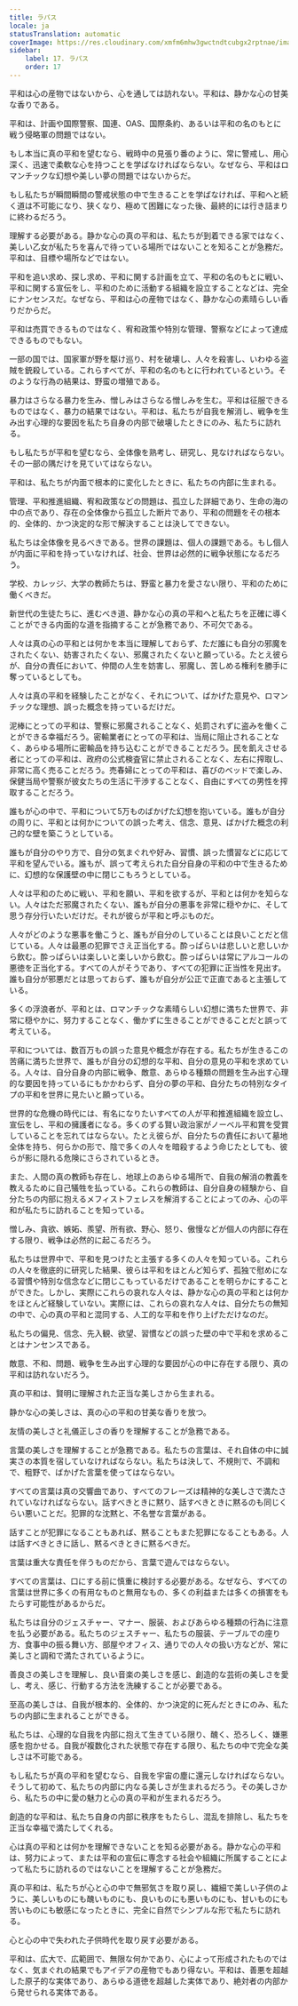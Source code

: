```yaml
---
title: ラパス
locale: ja
statusTranslation: automatic
coverImage: https://res.cloudinary.com/xmfm6mhw3gwctndtcubgx2rptnae/image/upload/v1740337243/small_cover_educacion_fundamental_a051170f1c.webp
sidebar:
    label: 17. ラパス
    order: 17
---
```

平和は心の産物ではないから、心を通しては訪れない。平和は、静かな心の甘美な香りである。

平和は、計画や国際警察、国連、OAS、国際条約、あるいは平和の名のもとに戦う侵略軍の問題ではない。

もし本当に真の平和を望むなら、戦時中の見張り番のように、常に警戒し、用心深く、迅速で柔軟な心を持つことを学ばなければならない。なぜなら、平和はロマンチックな幻想や美しい夢の問題ではないからだ。

もし私たちが瞬間瞬間の警戒状態の中で生きることを学ばなければ、平和へと続く道は不可能になり、狭くなり、極めて困難になった後、最終的には行き詰まりに終わるだろう。

理解する必要がある。静かな心の真の平和は、私たちが到着できる家ではなく、美しい乙女が私たちを喜んで待っている場所ではないことを知ることが急務だ。平和は、目標や場所などではない。

平和を追い求め、探し求め、平和に関する計画を立て、平和の名のもとに戦い、平和に関する宣伝をし、平和のために活動する組織を設立することなどは、完全にナンセンスだ。なぜなら、平和は心の産物ではなく、静かな心の素晴らしい香りだからだ。

平和は売買できるものではなく、宥和政策や特別な管理、警察などによって達成できるものでもない。

一部の国では、国家軍が野を駆け巡り、村を破壊し、人々を殺害し、いわゆる盗賊を銃殺している。これらすべてが、平和の名のもとに行われているという。そのような行為の結果は、野蛮の増殖である。

暴力はさらなる暴力を生み、憎しみはさらなる憎しみを生む。平和は征服できるものではなく、暴力の結果ではない。平和は、私たちが自我を解消し、戦争を生み出す心理的な要因を私たち自身の内部で破壊したときにのみ、私たちに訪れる。

もし私たちが平和を望むなら、全体像を熟考し、研究し、見なければならない。その一部の隅だけを見ていてはならない。

平和は、私たちが内面で根本的に変化したときに、私たちの内部に生まれる。

管理、平和推進組織、宥和政策などの問題は、孤立した詳細であり、生命の海の中の点であり、存在の全体像から孤立した断片であり、平和の問題をその根本的、全体的、かつ決定的な形で解決することは決してできない。

私たちは全体像を見るべきである。世界の課題は、個人の課題である。もし個人が内面に平和を持っていなければ、社会、世界は必然的に戦争状態になるだろう。

学校、カレッジ、大学の教師たちは、野蛮と暴力を愛さない限り、平和のために働くべきだ。

新世代の生徒たちに、進むべき道、静かな心の真の平和へと私たちを正確に導くことができる内面的な道を指摘することが急務であり、不可欠である。

人々は真の心の平和とは何かを本当に理解しておらず、ただ誰にも自分の邪魔をされたくない、妨害されたくない、邪魔されたくないと願っている。たとえ彼らが、自分の責任において、仲間の人生を妨害し、邪魔し、苦しめる権利を勝手に奪っているとしても。

人々は真の平和を経験したことがなく、それについて、ばかげた意見や、ロマンチックな理想、誤った概念を持っているだけだ。

泥棒にとっての平和は、警察に邪魔されることなく、処罰されずに盗みを働くことができる幸福だろう。密輸業者にとっての平和は、当局に阻止されることなく、あらゆる場所に密輸品を持ち込むことができることだろう。民を飢えさせる者にとっての平和は、政府の公式検査官に禁止されることなく、左右に搾取し、非常に高く売ることだろう。売春婦にとっての平和は、喜びのベッドで楽しみ、保健当局や警察が彼女たちの生活に干渉することなく、自由にすべての男性を搾取することだろう。

誰もが心の中で、平和について5万ものばかげた幻想を抱いている。誰もが自分の周りに、平和とは何かについての誤った考え、信念、意見、ばかげた概念の利己的な壁を築こうとしている。

誰もが自分のやり方で、自分の気まぐれや好み、習慣、誤った慣習などに応じて平和を望んでいる。誰もが、誤って考えられた自分自身の平和の中で生きるために、幻想的な保護壁の中に閉じこもろうとしている。

人々は平和のために戦い、平和を願い、平和を欲するが、平和とは何かを知らない。人々はただ邪魔されたくない、誰もが自分の悪事を非常に穏やかに、そして思う存分行いたいだけだ。それが彼らが平和と呼ぶものだ。

人々がどのような悪事を働こうと、誰もが自分のしていることは良いことだと信じている。人々は最悪の犯罪でさえ正当化する。酔っぱらいは悲しいと悲しいから飲む。酔っぱらいは楽しいと楽しいから飲む。酔っぱらいは常にアルコールの悪徳を正当化する。すべての人がそうであり、すべての犯罪に正当性を見出す。誰も自分が邪悪だとは思っておらず、誰もが自分が公正で正直であると主張している。

多くの浮浪者が、平和とは、ロマンチックな素晴らしい幻想に満ちた世界で、非常に穏やかに、努力することなく、働かずに生きることができることだと誤って考えている。

平和については、数百万もの誤った意見や概念が存在する。私たちが生きるこの苦痛に満ちた世界で、誰もが自分の幻想的な平和、自分の意見の平和を求めている。人々は、自分自身の内部に戦争、敵意、あらゆる種類の問題を生み出す心理的な要因を持っているにもかかわらず、自分の夢の平和、自分たちの特別なタイプの平和を世界に見たいと願っている。

世界的な危機の時代には、有名になりたいすべての人が平和推進組織を設立し、宣伝をし、平和の擁護者になる。多くのずる賢い政治家がノーベル平和賞を受賞していることを忘れてはならない。たとえ彼らが、自分たちの責任において墓地全体を持ち、何らかの形で、陰で多くの人々を暗殺するよう命じたとしても、彼らが影に隠れる危険にさらされているとき。

また、人間の真の教師も存在し、地球上のあらゆる場所で、自我の解消の教義を教えるために自己犠牲を払っている。これらの教師は、自分自身の経験から、自分たちの内部に抱えるメフィストフェレスを解消することによってのみ、心の平和が私たちに訪れることを知っている。

憎しみ、貪欲、嫉妬、羨望、所有欲、野心、怒り、傲慢などが個人の内部に存在する限り、戦争は必然的に起こるだろう。

私たちは世界中で、平和を見つけたと主張する多くの人々を知っている。これらの人々を徹底的に研究した結果、彼らは平和をほとんど知らず、孤独で慰めになる習慣や特別な信念などに閉じこもっているだけであることを明らかにすることができた。しかし、実際にこれらの哀れな人々は、静かな心の真の平和とは何かをほとんど経験していない。実際には、これらの哀れな人々は、自分たちの無知の中で、心の真の平和と混同する、人工的な平和を作り上げただけなのだ。

私たちの偏見、信念、先入観、欲望、習慣などの誤った壁の中で平和を求めることはナンセンスである。

敵意、不和、問題、戦争を生み出す心理的な要因が心の中に存在する限り、真の平和は訪れないだろう。

真の平和は、賢明に理解された正当な美しさから生まれる。

静かな心の美しさは、真の心の平和の甘美な香りを放つ。

友情の美しさと礼儀正しさの香りを理解することが急務である。

言葉の美しさを理解することが急務である。私たちの言葉は、それ自体の中に誠実さの本質を宿していなければならない。私たちは決して、不規則で、不調和で、粗野で、ばかげた言葉を使ってはならない。

すべての言葉は真の交響曲であり、すべてのフレーズは精神的な美しさで満たされていなければならない。話すべきときに黙り、話すべきときに黙るのも同じくらい悪いことだ。犯罪的な沈黙と、不名誉な言葉がある。

話すことが犯罪になることもあれば、黙ることもまた犯罪になることもある。人は話すべきときに話し、黙るべきときに黙るべきだ。

言葉は重大な責任を伴うものだから、言葉で遊んではならない。

すべての言葉は、口にする前に慎重に検討する必要がある。なぜなら、すべての言葉は世界に多くの有用なものと無用なもの、多くの利益または多くの損害をもたらす可能性があるからだ。

私たちは自分のジェスチャー、マナー、服装、およびあらゆる種類の行為に注意を払う必要がある。私たちのジェスチャー、私たちの服装、テーブルでの座り方、食事中の振る舞い方、部屋やオフィス、通りでの人々の扱い方などが、常に美しさと調和で満たされているように。

善良さの美しさを理解し、良い音楽の美しさを感じ、創造的な芸術の美しさを愛し、考え、感じ、行動する方法を洗練することが必要である。

至高の美しさは、自我が根本的、全体的、かつ決定的に死んだときにのみ、私たちの内部に生まれることができる。

私たちは、心理的な自我を内部に抱えて生きている限り、醜く、恐ろしく、嫌悪感を抱かせる。自我が複数化された状態で存在する限り、私たちの中で完全な美しさは不可能である。

もし私たちが真の平和を望むなら、自我を宇宙の塵に還元しなければならない。そうして初めて、私たちの内部に内なる美しさが生まれるだろう。その美しさから、私たちの中に愛の魅力と心の真の平和が生まれるだろう。

創造的な平和は、私たち自身の内部に秩序をもたらし、混乱を排除し、私たちを正当な幸福で満たしてくれる。

心は真の平和とは何かを理解できないことを知る必要がある。静かな心の平和は、努力によって、または平和の宣伝に専念する社会や組織に所属することによって私たちに訪れるのではないことを理解することが急務だ。

真の平和は、私たちが心と心の中で無邪気さを取り戻し、繊細で美しい子供のように、美しいものにも醜いものにも、良いものにも悪いものにも、甘いものにも苦いものにも敏感になったときに、完全に自然でシンプルな形で私たちに訪れる。

心と心の中で失われた子供時代を取り戻す必要がある。

平和は、広大で、広範囲で、無限な何かであり、心によって形成されたものではなく、気まぐれの結果でもアイデアの産物でもあり得ない。平和は、善悪を超越した原子的な実体であり、あらゆる道徳を超越した実体であり、絶対者の内部から発せられる実体である。

